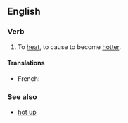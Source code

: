 ==English==

===Verb===
{{en-verb|inf=to [[heat]] [[up]]|heats up|heating up|heated up|heated up}}

# To [[heat]], to cause to become [[hotter]].

====Translations====
*French: {{t+|fr|chauffer}}

===See also===
*[[hot up]]